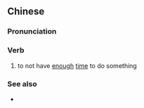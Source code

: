 ==Chinese==
{{zh-forms}}

===Pronunciation===
{{zh-pron
|c=m4 cit3
|cat=v
}}

===Verb===
{{zh-verb}}

# {{lb|zh|Cantonese}} to not have [[enough]] [[time]] to do something
#: {{zh-x|趕 唔切{cit3}|unable to make it in time|C}}

===See also===
* {{zh-l|不及}}
